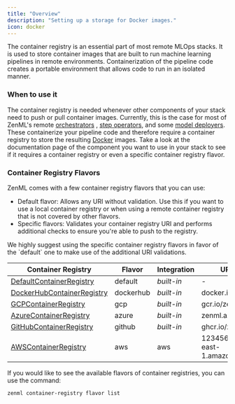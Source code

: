 ```yaml
---
title: "Overview"
description: "Setting up a storage for Docker images."
icon: docker
---
```


The container registry is an essential part of most remote MLOps stacks. It is used to store container images that are built to run machine learning pipelines in remote environments. Containerization of the pipeline code creates a portable environment that allows code to run in an isolated manner.

### When to use it

The container registry is needed whenever other components of your stack need to push or pull container images. Currently, this is the case for most of ZenML's remote [orchestrators](/versions/0.66.0/stack-components/orchestrators) , [step operators](/versions/0.66.0/stack-components/step-operators), and some [model deployers](/versions/0.66.0/stack-components/model-deployers). These containerize your pipeline code and therefore require a container registry to store the resulting [Docker](https://www.docker.com/) images. Take a look at the documentation page of the component you want to use in your stack to see if it requires a container registry or even a specific container registry flavor.

### Container Registry Flavors

ZenML comes with a few container registry flavors that you can use:

* Default flavor: Allows any URI without validation. Use this if you want to use a local container registry or when using a remote container registry that is not covered by other flavors.
* Specific flavors: Validates your container registry URI and performs additional checks to ensure you're able to push to the registry.

<Note>
  We highly suggest using the specific container registry flavors in favor of the `default` one to make use of the additional URI validations.
</Note>

| Container Registry                                                             | Flavor    | Integration | URI example                               |
| ------------------------------------------------------------------------------ | --------- | ----------- | ----------------------------------------- |
| [DefaultContainerRegistry](/versions/0.66.0/stack-components/container-registries/default)     | default   | _built-in_  | \-                                        |
| [DockerHubContainerRegistry](/versions/0.66.0/stack-components/container-registries/dockerhub) | dockerhub | _built-in_  | docker.io/zenml                           |
| [GCPContainerRegistry](/versions/0.66.0/stack-components/container-registries/gcp)             | gcp       | _built-in_  | gcr.io/zenml                              |
| [AzureContainerRegistry](/versions/0.66.0/stack-components/container-registries/azure)         | azure     | _built-in_  | zenml.azurecr.io                          |
| [GitHubContainerRegistry](/versions/0.66.0/stack-components/container-registries/github)       | github    | _built-in_  | ghcr.io/zenml                             |
| [AWSContainerRegistry](/versions/0.66.0/stack-components/container-registries/aws)             | aws       | aws         | 123456789.dkr.ecr.us-east-1.amazonaws.com |

If you would like to see the available flavors of container registries, you can use the command:

```bash
zenml container-registry flavor list
```

